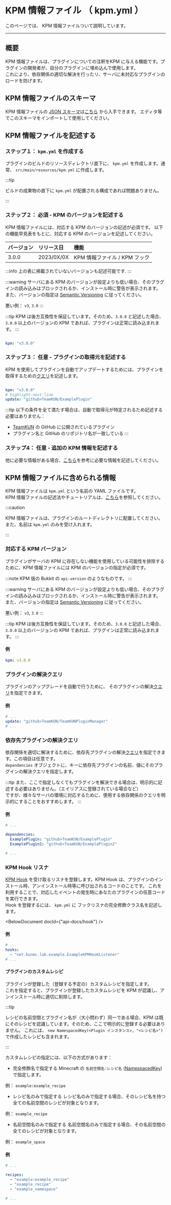 

# KPM 情報ファイル （ kpm.yml ）

このページでは、 KPM 情報ファイルついて説明しています。

---

## 概要

KPM 情報ファイルは、プラグインについての注釈をKPM に与える機能です。プラグインの開発者が、自分のプラグインに埋め込んで使用します。   
これにより、依存関係の適切な解決を行ったリ、サーバに未対応なプラグインのロードを防げます。

## KPM 情報ファイルのスキーマ

KPM 情報ファイルの [JSON スキーマ](https://json-schema.org/)は[こちら](https://github.com/TeamKun/TeamKUNPluginManager/blob/stable/kpm-info.json) から入手できます。
エディタ等でこのスキーマをインポートして使用してください。

## KPM 情報ファイルを記述する

### ステップ１： `kpm.yml` を作成する

プラグインのビルドのリソースディレクトリ直下に、 `kpm.yml` を作成します。通常、 `src/main/resources/kpm.yml` に作成します。

:::tip

ビルドの成果物の直下に `kpm.yml` が配置される構成であれば問題ありません。

:::

### ステップ２： 必須 - KPM のバージョンを記述する

KPM 情報ファイルには、対応する KPM のバージョンの記述が必須です。
以下の機能早見表をもとに、対応する KPM のバージョンを記述してください。

| バージョン | リリース日      | 機能                   |
|:------|:-----------|:---------------------|
| 3.0.0 | 2023/0X/0X | KPM 情報ファイル / KPM フック |

:::info
上の表に掲載されていないバージョンも記述可能です.
:::

:::warning
サーバにある KPM のバージョンが設定よりも低い場合、そのプラグインの読み込みはブロックされるか、インストール時に警告が表示されます。
また、バージョンの指定は [Semantic Versioning](https://semver.org/lang/ja/) に従ってください。

悪い例： `v3`, `3.0`
:::

:::tip
KPM は後方互換性を保証しています。そのため、`3.0.0` と記述した場合、 `3.0.0` 以上のバージョンの KPM であれば、プラグインは正常に読み込まれます。
:::

```yaml title="kpm.yml"

kpm: "v3.0.0"

```

### ステップ３： 任意 - プラグインの取得元を記述する

KPM を使用してプラグインを自動でアップデートするためには、プラグインを取得するための[クエリ](/docs/use-kpm/features/query)を記述します。

```yaml title="kpm.yml"

kpm: "v3.0.0"
# highlight-next-line
update: "github>TeamKUN/ExamplePlugin"

```

:::tip
以下の条件を全て満たす場合は、自動で取得元が特定されるため記述する必要はありません：
+ [TeamKUN](https://github.com/TeamKun) の GitHub に公開されているプラグイン
+ プラグイン名と GitHub のリポジトリ名が一致している
:::

### ステップ4： 任意 - 追加の KPM 情報を記述する

他に必要な情報がある場合、[こちら](#kpm-情報ファイルに含められる情報)を参考に必要な情報を記述してください。

## KPM 情報ファイルに含められる情報

KPM 情報ファイルは `kpm.yml` という名前の YAML ファイルです。  
KPM 情報ファイルの記述法やチュートリアルは、[こちら](#kpm-情報ファイルを記述する)を参照してください。

:::caution

KPM 情報ファイルは、プラグインのルートディレクトリに配置してください。  
また、名前は `kpm.yml` のみを受け入れます。

:::

### 対応する KPM バージョン

プラグインがサーバの KPM に存在しない機能を使用している可能性を排除するために、KPM 情報ファイルには KPM のバージョンの指定が必須です。

:::note
KPM 版の Bukkit の `api-version` のようなものです。
:::

:::warning
サーバにある KPM のバージョンが設定よりも低い場合、そのプラグインの読み込みはブロックされるか、インストール時に警告が表示されます。
また、バージョンの指定は [Semantic Versioning](https://semver.org/lang/ja/) に従ってください。

悪い例： `v3`, `3.0`
:::

:::tip
KPM は後方互換性を保証しています。そのため、`3.0.0` と記述した場合、 `3.0.0` 以上のバージョンの KPM であれば、プラグインは正常に読み込まれます。
:::

#### 例

```yaml title="kpm.yml"
kpm: v3.0.0
```

### プラグインの解決クエリ

プラグインのアップグレードを自動で行うために、 そのプラグインの解決[クエリ](/docs/use-kpm/features/query)を指定できます。


#### 例

```yaml title="kpm.yml"
# ...
update: "github>TeamKUN/TeamKUNPluginManager"
# ...
```

### 依存先プラグインの解決クエリ

依存関係を適切に解決するために、依存先プラグインの解決[クエリ](/docs/use-kpm/features/query)を指定できます。この項目は任意です。  
`dependencies` オブジェクトに、キーに依存先プラグインの名前、値にそのプラグインの解決クエリを指定します。

:::tip
また、ここで指定しなくてもプラグインを解決できる場合は、明示的に記述する必要はありません。（エイリアスに登録されている場合など）  
ですが、様々なサーバの環境に対応するために、使用する依存関係のクエリを明示的にすることをおすすめします。
:::


#### 例

```yaml title="kpm.yml"
# ...

dependencies:
  ExamplePlugin: "github>TeamKUN/ExamplePlugin"
  ExamplePlugin2: "github>TeamKUN/ExamplePlugin2"

# ...
```

### KPM Hook リスナ

[KPM Hook](hook) を受け取るリスナを登録します。KPM Hook は、プラグインのインストール時、アンインストール時等に呼び出されるコードのことです。
これを利用することで、対応したイベントの発生時にあなたのプラグインの任意コードを実行できます。  
Hook を登録するには、 `kpm.yml` に フックリスナの完全修飾クラス名を記述します。

<BelowDocument docId={"api-docs/hook"} /> 

#### 例

```yaml title="kpm.yml"
# ...
hooks:
  - "net.kunmc.lab.example.ExampleKPMHooKListener"
# ...
```

#### プラグインのカスタムレシピ

プラグインが登録した（登録する予定の）カスタムレシピを指定します。  
これを指定すると、プラグインが登録したカスタムレシピを KPM が認識し、アンインストール時に適切に削除します。

:::tip

レシピの名前空間とプラグイン名が（大小問わず）同一である場合、KPM は既にそのレシピを認識しています。そのため、ここで明示的に登録する必要はありません。
これには、 `new NamespacedKey(<Plugin インスタンス>, "<レシピ名>")` で作成したレシピも含まれます。

:::

カスタムレシピの指定には、以下の方式があります：

+ 完全修飾名で指定する
Minecraft の `名前空間名:レシピ名` \([NamespacedKey](https://hub.spigotmc.org/javadocs/spigot/org/bukkit/NamespacedKey.html)) で指定します。

例： `example:example_recipe`

+ レシピ名のみで指定する
レシピ名のみで指定する場合、そのレシピ名を持つ全ての名前空間のレシピが対象となります。

例： `example_recipe`

+ 名前空間名のみで指定する
名前空間名のみで指定する場合、その名前空間の全てのレシピが対象となります。

例： `example_space`

#### 例

```yaml title="kpm.yml"
# ...

recipes:
  - "example:example_recipe"
  - "example_recipe"
  - "example_namespace"

# ...
```
